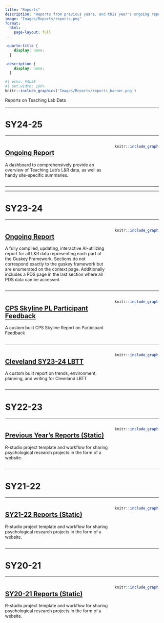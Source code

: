 ```yaml
---
title: "Reports"
description: "Reports from previous years, and this year's ongoing report which provides continuous updated data by site."
image: "Images/Reports/reports.png"
format:
  html:
    page-layout: full
---
```


```css
.quarto-title {
    display: none;
  }

.description {
    display: none;
  }
```

```r
#| echo: FALSE
#| out.width: 100%
knitr::include_graphics('Images/Reports/reports_banner.png')
```

Reports on Teaching Lab Data

------------------------------------------------------------------------

# SY24-25

------------------------------------------------------------------------

::: columns
::: {.column width="70%"}
## [Ongoing Report](https://tl-data.teachinglab.org/shiny/ongoing_report/)

A dashboard to comprehensively provide an overview of Teaching Lab's L&R data, as well as handy site-specific summaries.
:::

::: {.column width="30%"}
```r
knitr::include_graphics("Images/Reports/ongoing_report_25.png")
```
:::
:::

------------------------------------------------------------------------

------------------------------------------------------------------------

# SY23-24

------------------------------------------------------------------------

::: columns
::: {.column width="70%"}
## [Ongoing Report](https://teachinglabhq.shinyapps.io/OngoingReport_23_24/)

A fully compiled, updating, interactive AI-utilizing report for all L&R data representing each part of the Guskey Framework. Sections do not correspond exactly to the guskey framework but are enumerated on the context page. Additionally includes a PDS page in the last section where all PDS data can be accessed.
:::

::: {.column width="30%"}
```r
knitr::include_graphics("Images/Reports/ongoing_report.png")
```
:::
:::

------------------------------------------------------------------------

::: columns
::: {.column width="70%"}
## [CPS Skyline PL Participant Feedback](https://lookerstudio.google.com/reporting/d893b206-4d7f-4c87-966a-e7f9f733f529/page/UJUkD?s=rFEFXNvc2RE)

A custom built CPS Skyline Report on Participant Feedback
:::

::: {.column width="30%"}
```r
knitr::include_graphics("Images/Reports/skyline.png")
```
:::
:::

------------------------------------------------------------------------

::: columns
::: {.column width="70%"}
## [Cleveland SY23-24 LBTT](https://lookerstudio.google.com/reporting/e105f773-a9de-4557-854c-25507d6b532b/page/juHnD?s=toOvTMv_m4U)

A custom built report on trends, environment, planning, and writing for Cleveland LBTT
:::

::: {.column width="30%"}
```r
knitr::include_graphics("Images/Reports/cleveland_lbtt.png")
```
:::
:::

------------------------------------------------------------------------

# SY22-23

------------------------------------------------------------------------

::: columns
::: {.column width="70%"}
## [Previous Year's Reports (Static)](https://drive.google.com/drive/folders/1xi_8BgYrYfdVgSSMDF_exQo9AFCs92s5)

R-studio project template and workflow for sharing psychological research projects in the form of a website.
:::

::: {.column width="30%"}
```r
knitr::include_graphics("Images/Reports/google_drive.png")
```
:::
:::

------------------------------------------------------------------------

# SY21-22

------------------------------------------------------------------------

::: columns
::: {.column width="70%"}
## [SY21-22 Reports (Static)](https://drive.google.com/drive/folders/1QB6co7iB38ECPWfSzg82roANgQBcy50C)

R-studio project template and workflow for sharing psychological research projects in the form of a website.
:::

::: {.column width="30%"}
```r
knitr::include_graphics("Images/Reports/google_drive.png")
```
:::
:::

------------------------------------------------------------------------

# SY20-21

------------------------------------------------------------------------

::: columns
::: {.column width="70%"}
## [SY20-21 Reports (Static)](https://drive.google.com/drive/folders/1hqjczciGHCfl5tdu_z8hyIXI0D5gKUip)

R-studio project template and workflow for sharing psychological research projects in the form of a website.
:::

::: {.column width="30%"}
```r
knitr::include_graphics("Images/Reports/google_drive.png")
```
:::
:::
